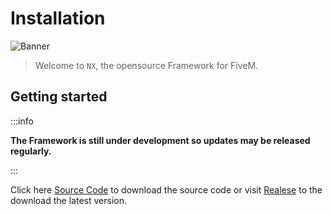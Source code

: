 # Installation

![Banner](/img/welcome.png)

> Welcome to `NX`, the opensource Framework for FiveM.

## Getting started

:::info

**The Framework is still under development so updates may be released regularly.**

:::

Click here [Source Code](https://github.com/niiyy/NX) to download the source code or visit [Realese](https://github.com/niiyy/NX/releases) to the download the latest version.
